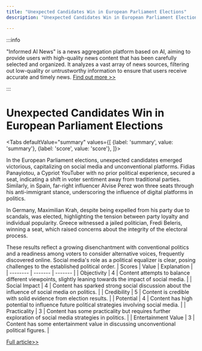 ```yaml
---
title: "Unexpected Candidates Win in European Parliament Elections"
description: "Unexpected Candidates Win in European Parliament Elections"

---
```



:::info

"Informed AI News" is a news aggregation platform based on AI, aiming to provide users with high-quality news content that has been carefully selected and organized. It analyzes a vast array of news sources, filtering out low-quality or untrustworthy information to ensure that users receive accurate and timely news.  [Find out more >>](/docs/guides)

:::

# Unexpected Candidates Win in European Parliament Elections


<Tabs
	defaultValue="summary"
	values={[
	{label: 'summary', value: 'summary'},
	{label: 'score', value: 'score'},
]}>
<TabItem value="summary">


In the European Parliament elections, unexpected candidates emerged victorious, capitalizing on social media and unconventional platforms. Fidias Panayiotou, a Cypriot YouTuber with no prior political experience, secured a seat, indicating a shift in voter sentiment away from traditional parties. Similarly, in Spain, far-right influencer Alvise Perez won three seats through his anti-immigrant stance, underscoring the influence of digital platforms in politics.

In Germany, Maximilian Krah, despite being expelled from his party due to scandals, was elected, highlighting the tension between party loyalty and individual popularity. Greece witnessed a jailed politician, Fredi Beleris, winning a seat, which raised concerns about the integrity of the electoral process.

These results reflect a growing disenchantment with conventional politics and a readiness among voters to consider alternative voices, frequently discovered online. Social media's role as a political equalizer is clear, posing challenges to the established political order.
</TabItem>
<TabItem value="score">
	| Scores     | Value   | Explanation |
	| -------- | ------- | ------- |
	| Objectivity  | 4    | Content attempts to balance different viewpoints, slightly leaning towards the impact of social media.    |
	| Social Impact | 4     | Content has sparked strong social discussion about the influence of social media on politics.    |
	| Credibility    | 5    | Content is credible with solid evidence from election results.    |
	| Potential    | 4    | Content has high potential to influence future political strategies involving social media.    |
	| Practicality    | 3    | Content has some practicality but requires further exploration of social media strategies in politics.    |
	| Entertainment Value    | 3    | Content has some entertainment value in discussing unconventional political figures.    |
</TabItem>
</Tabs>

[Full article>>](https://apnews.com/article/european-parliament-cyprus-spain-germany-greece-italy-2e508a3dd2bc3695f0ec48286f7aaaf2)
